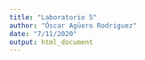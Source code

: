 ```yaml
---
title: "Laboratorio 5"
author: "Óscar Agüero Rodriguez"
date: "7/11/2020"
output: html_document
---
```

